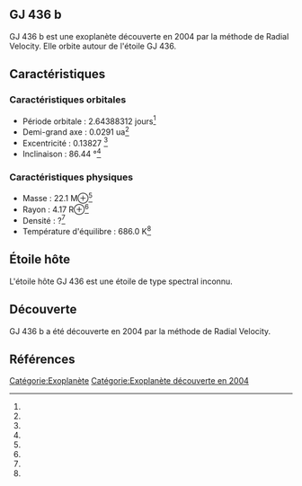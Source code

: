 == GJ 436 b ==

{{Infobox Exoplanète
| nom = GJ 436 b
| image = 
| légende = 
| étoile = GJ 436
| constellation = 
| ascension_droite = 
| déclinaison = 
| distance = ?
| type_spectral = ?
| masse = 22.1 M⊕<ref></ref>
| rayon = 4.17 R⊕<ref></ref>
| densité = ?<ref></ref>
| gravité = ?<ref></ref>
| température = 686.0 K<ref></ref>
| période = 2.64388312 j<ref></ref>
| demi_grand_axe = 0.0291 ua<ref></ref>
| excentricité = 0.13827 <ref></ref>
| inclinaison = 86.44 °<ref></ref>
| méthode_découverte = Radial Velocity
| date_découverte = 2004
| statut = Confirmée
}}

GJ 436 b est une exoplanète découverte en 2004 par la méthode de Radial Velocity. Elle orbite autour de l'étoile GJ 436.

== Caractéristiques ==

=== Caractéristiques orbitales ===
* Période orbitale : 2.64388312 jours<ref></ref>
* Demi-grand axe : 0.0291 ua<ref></ref>
* Excentricité : 0.13827 <ref></ref>
* Inclinaison : 86.44 °<ref></ref>

=== Caractéristiques physiques ===
* Masse : 22.1 M⊕<ref></ref>
* Rayon : 4.17 R⊕<ref></ref>
* Densité : ?<ref></ref>
* Température d'équilibre : 686.0 K<ref></ref>

== Étoile hôte ==

{{Infobox Étoile
| nom = GJ 436
| image = 
| légende = 
| constellation = 
| ascension_droite = 
| déclinaison = 
| distance = ?
| type_spectral = ?
| magnitude_absolue = 
| magnitude_apparente = 
| masse = ?<ref></ref>
| rayon = ?<ref></ref>
| température = ?<ref></ref>
| métallicité = ?<ref></ref>
| âge = ?<ref></ref>
}}

L'étoile hôte GJ 436 est une étoile de type spectral inconnu.

== Découverte ==

GJ 436 b a été découverte en 2004 par la méthode de Radial Velocity.

== Références ==
<references />

[[Catégorie:Exoplanète]]
[[Catégorie:Exoplanète découverte en 2004]]
